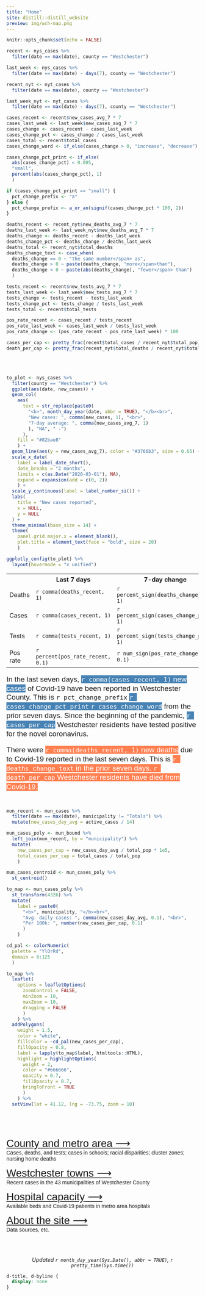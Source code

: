 ---
title: "Home"
site: distill::distill_website
preview: img/wch-map.png
---

```{r setup, include=FALSE}
knitr::opts_chunk$set(echo = FALSE)
```

```{r calc-key-metrics}
recent <- nys_cases %>% 
  filter(date == max(date), county == "Westchester")

last_week <- nys_cases %>% 
  filter(date == max(date) - days(7), county == "Westchester")

recent_nyt <- nyt_cases %>% 
  filter(date == max(date), county == "Westchester")

last_week_nyt <- nyt_cases %>% 
  filter(date == max(date) - days(7), county == "Westchester")

cases_recent <- recent$new_cases_avg_7 * 7
cases_last_week <- last_week$new_cases_avg_7 * 7
cases_change <- cases_recent - cases_last_week
cases_change_pct <- cases_change / cases_last_week
cases_total <- recent$total_cases
cases_change_word <- if_else(cases_change > 0, "increase", "decrease")

cases_change_pct_print <- if_else(
  abs(cases_change_pct) < 0.005,
  "small",
  percent(abs(cases_change_pct), 1)
  )

if (cases_change_pct_print == "small") {
  pct_change_prefix <- "a"
} else {
  pct_change_prefix <- a_or_an(signif(cases_change_pct * 100, 2))
}

deaths_recent <- recent_nyt$new_deaths_avg_7 * 7
deaths_last_week <- last_week_nyt$new_deaths_avg_7 * 7
deaths_change <- deaths_recent - deaths_last_week
deaths_change_pct <- deaths_change / deaths_last_week
deaths_total <- recent_nyt$total_deaths
deaths_change_text <- case_when(
  deaths_change == 0 ~ "the same number</span> as",
  deaths_change > 0 ~ paste(deaths_change, "more</span>than"),
  deaths_change < 0 ~ paste(abs(deaths_change), "fewer</span> than")
  )

tests_recent <- recent$new_tests_avg_7 * 7
tests_last_week <- last_week$new_tests_avg_7 * 7
tests_change <- tests_recent - tests_last_week
tests_change_pct <- tests_change / tests_last_week
tests_total <- recent$total_tests

pos_rate_recent <- cases_recent / tests_recent
pos_rate_last_week <- cases_last_week / tests_last_week
pos_rate_change <- (pos_rate_recent - pos_rate_last_week) * 100

cases_per_cap <- pretty_frac(recent$total_cases / recent_nyt$total_pop)
death_per_cap <- pretty_frac(recent_nyt$total_deaths / recent_nyt$total_pop)
```

<br>
<br>

```{r county_case_bar, layout="l-body-outset"}
to_plot <- nys_cases %>% 
  filter(county == "Westchester") %>% 
  ggplot(aes(date, new_cases)) +
  geom_col(
    aes(
      text = str_replace(paste0(
        "<b>", month_day_year(date, abbr = TRUE), "</b><br>",
        "New cases: ", comma(new_cases, 1), "<br>",
        "7-day average: ", comma(new_cases_avg_7, 1)
        ), "NA", " -")
      ),
    fill = "#82bae8"
    ) +
  geom_line(aes(y = new_cases_avg_7), color = "#3766b3", size = 0.65) +
  scale_x_date(
    label = label_date_short(),
    date_breaks = "2 months",
    limits = c(as.Date("2020-03-01"), NA),
    expand = expansion(add = c(0, 2))
    ) +
  scale_y_continuous(label = label_number_si()) +
  labs(
    title = "New cases reported",
    x = NULL,
    y = NULL
  ) +
  theme_minimal(base_size = 14) +
  theme(
    panel.grid.major.x = element_blank(),
    plot.title = element_text(face = "bold", size = 20)
    )

ggplotly_config(to_plot) %>% 
  layout(hovermode = "x unified")
```

<div class="index-row l-page">
  <div class = "index-column-l l-page">
  
<table class = "key-metric-t" style="width=300;">
  <tr>
    <th class = "t-left"></th>
    <th class = "t-right">Last 7 days</th>
    <th class = "t-right">7-day change</th>
    <th class = "t-right">Total</th>
  </tr>
  <tr>
    <td class = "t-left">Deaths</td>
    <td class = "t-right">`r comma(deaths_recent, 1)`</td>
    <td class = "t-right">`r percent_sign(deaths_change_pct, 1)`</td>
    <td class = "t-right">`r comma(deaths_total, 1)`</td>
  </tr>
  <tr>
    <td class = "t-left">Cases</td>
    <td class = "t-right">`r comma(cases_recent, 1)`</td>
    <td class = "t-right">`r percent_sign(cases_change_pct, 1)`</td>
    <td class = "t-right">`r comma(cases_total, 1)`</td>
  </tr>
  <tr>
    <td class = "t-left">Tests</td>
    <td class = "t-right">`r comma(tests_recent, 1)`</td>
    <td class = "t-right">`r percent_sign(tests_change_pct, 1)`</td>
    <td class = "t-right">`r label_number_si(0.01)(tests_total)`</td>
    
  </tr>
    <tr>
    <td class = "t-left">Pos rate</td>
    <td class = "t-right">`r percent(pos_rate_recent, 0.1)`</td>
    <td class = "t-right">`r num_sign(pos_rate_change, 0.1)`</td>
    <td class = "t-right"></td>
  </tr>
  
</table>
  </div>

  <div class = "index-column-r l-page" style = "font-size:1.2rem;line-height:1.2em;font-family:'IBM Plex Sans', sans-serif;">

In the last seven days, <span style = "color:white;background-color:steelblue;">`r comma(cases_recent, 1)` new cases</span> of Covid-19 have been reported in Westchester County. This is `r pct_change_prefix` <span style = "color:white;background-color:steelblue;">`r cases_change_pct_print` `r cases_change_word`</span> from the prior seven days. Since the beginning of the pandemic, <span style = "color:white;background-color:steelblue;">`r cases_per_cap`</span> Westchester residents have tested positive for the novel coronavirus.

There were <span style = "color:white;background-color:coral;">`r comma(deaths_recent, 1)` new deaths</span> due to Covid-19 reported in the last seven days. This is <span style = "color:white;background-color:coral;">`r deaths_change_text` in the prior seven days. <span style = "color:white;background-color:coral;">`r death_per_cap`</span> Westchester residents have died from Covid-19.
  </div>
</div>

<br>

<div class="index-row l-page">
  <div class="index-column-l l-page">
```{r mun_per_capita_map, out.height="500px", out.width="400px"}
mun_recent <- mun_cases %>%
  filter(date == max(date), municipality != "Totals") %>%
  mutate(new_cases_day_avg = active_cases / 14)

mun_cases_poly <- mun_bound %>%
  left_join(mun_recent, by = "municipality") %>%
  mutate(
    new_cases_per_cap = new_cases_day_avg / total_pop * 1e5,
    total_cases_per_cap = total_cases / total_pop
    )

mun_cases_centroid <- mun_cases_poly %>%
  st_centroid()

to_map <- mun_cases_poly %>%
  st_transform(4326) %>%
  mutate(
    label = paste0(
      "<b>", municipality, "</b><br>",
      "Avg. daily cases: ", comma(new_cases_day_avg, 0.1), "<br>",
      "Per 100k: ", number(new_cases_per_cap, 0.1)
      )
    )

cd_pal <- colorNumeric(
  palette = "YlOrRd",
  domain = 0:125
  )

to_map %>%
  leaflet(
    options = leafletOptions(
      zoomControl = FALSE,
      minZoom = 10,
      maxZoom = 10,
      dragging = FALSE
      )
    ) %>%
  addPolygons(
    weight = 1.5,
    color = "white",
    fillColor = ~cd_pal(new_cases_per_cap),
    fillOpacity = 0.8,
    label = lapply(to_map$label, htmltools::HTML),
    highlight = highlightOptions(
      weight = 2,
      color = "#666666",
      opacity = 0.7,
      fillOpacity = 0.7,
      bringToFront = TRUE
      )
    ) %>%
  setView(lat = 41.12, lng = -73.75, zoom = 10)
```
  </div>

  <div class="index-column-r l-page">
</br>
</br>
</br>
    <div style = "font-family:'IBM Plex Sans', sans-serif;">
<span style = "font-size:1.7rem;">
[County and metro area &#10230;](county.html)
</span></br>
Cases, deaths, and tests; cases in schools; racial disparities; cluster zones; nursing home deaths

<span style = "font-size:1.7rem;">
[Westchester towns &#10230;](municipality.html)
</span></br>
Recent cases in the 43 municipalities of Westchester County

<span style = "font-size:1.7rem;">
[Hospital capacity &#10230;](hospital.html)
</span>
</br>
Available beds and Covid-19 patients in metro area hospitals

<span style = "font-size:1.7rem;">
[About the site &#10230;](about.html)
</span></br>
Data sources, etc.
    </div>
  </div>
</div>

<br>
<br>

<p style="text-align: center;">*Updated `r month_day_year(Sys.Date(), abbr = TRUE)`, `r pretty_time(Sys.time())`*</p>

```{css}
d-title, d-byline {
  display: none
}
```

